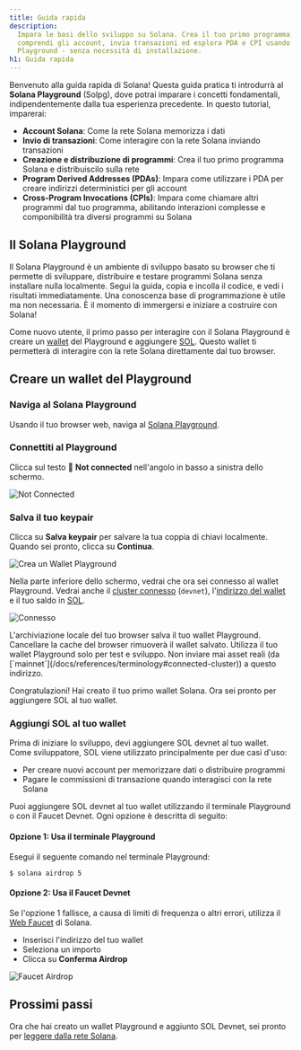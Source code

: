```yaml
---
title: Guida rapida
description:
  Impara le basi dello sviluppo su Solana. Crea il tuo primo programma,
  comprendi gli account, invia transazioni ed esplora PDA e CPI usando Solana
  Playground - senza necessità di installazione.
h1: Guida rapida
---
```


Benvenuto alla guida rapida di Solana! Questa guida pratica ti introdurrà al
**Solana Playground** (Solpg), dove potrai imparare i concetti fondamentali,
indipendentemente dalla tua esperienza precedente. In questo tutorial,
imparerai:

- **Account Solana**: Come la rete Solana memorizza i dati
- **Invio di transazioni**: Come interagire con la rete Solana inviando
  transazioni
- **Creazione e distribuzione di programmi**: Crea il tuo primo programma Solana
  e distribuiscilo sulla rete
- **Program Derived Addresses (PDAs)**: Impara come utilizzare i PDA per creare
  indirizzi deterministici per gli account
- **Cross-Program Invocations (CPIs)**: Impara come chiamare altri programmi dal
  tuo programma, abilitando interazioni complesse e componibilità tra diversi
  programmi su Solana

## Il Solana Playground

Il Solana Playground è un ambiente di sviluppo basato su browser che ti permette
di sviluppare, distribuire e testare programmi Solana senza installare nulla
localmente. Segui la guida, copia e incolla il codice, e vedi i risultati
immediatamente. Una conoscenza base di programmazione è utile ma non necessaria.
È il momento di immergersi e iniziare a costruire con Solana!

Come nuovo utente, il primo passo per interagire con il Solana Playground è
creare un [wallet](/docs/references/terminology#wallet) del Playground e
aggiungere [SOL](/docs/references/terminology#sol). Questo wallet ti permetterà
di interagire con la rete Solana direttamente dal tuo browser.

## Creare un wallet del Playground

<Steps>
<Step>

### Naviga al Solana Playground

Usando il tuo browser web, naviga al
[Solana Playground](https://beta.solpg.io/).

</Step>
<Step>

### Connettiti al Playground

Clicca sul testo 🔴 **Not connected** nell'angolo in basso a sinistra dello
schermo.

![Not Connected](/assets/docs/intro/quickstart/pg-not-connected.png)

</Step>
<Step>

### Salva il tuo keypair

Clicca su **Salva keypair** per salvare la tua coppia di chiavi localmente.
Quando sei pronto, clicca su **Continua**.

![Crea un Wallet Playground](/assets/docs/intro/quickstart/pg-create-wallet.png)

Nella parte inferiore dello schermo, vedrai che ora sei connesso al wallet
Playground. Vedrai anche il
[cluster connesso](/docs/references/terminology#connected-cluster) (`devnet`),
l'[indirizzo del wallet](/docs/references/terminology#wallet-address) e il tuo
saldo in [SOL](/docs/references/terminology#sol).

![Connesso](/assets/docs/intro/quickstart/pg-connected.png)

<Callout>
  L'archiviazione locale del tuo browser salva il tuo wallet Playground.
  Cancellare la cache del browser rimuoverà il wallet salvato.
</Callout>

<Callout type="warn">
  Utilizza il tuo wallet Playground solo per test e sviluppo. Non inviare mai
  asset reali (da [`mainnet`](/docs/references/terminology#connected-cluster)) a
  questo indirizzo.
</Callout>

Congratulazioni! Hai creato il tuo primo wallet Solana. Ora sei pronto per
aggiungere SOL al tuo wallet.

</Step>
<Step>

### Aggiungi SOL al tuo wallet

Prima di iniziare lo sviluppo, devi aggiungere SOL devnet al tuo wallet. Come
sviluppatore, SOL viene utilizzato principalmente per due casi d'uso:

- Per creare nuovi account per memorizzare dati o distribuire programmi
- Pagare le commissioni di transazione quando interagisci con la rete Solana

Puoi aggiungere SOL devnet al tuo wallet utilizzando il terminale Playground o
con il Faucet Devnet. Ogni opzione è descritta di seguito:

#### Opzione 1: Usa il terminale Playground

Esegui il seguente comando nel terminale Playground:

```terminal
$ solana airdrop 5
```

#### Opzione 2: Usa il Faucet Devnet

Se l'opzione 1 fallisce, a causa di limiti di frequenza o altri errori, utilizza
il [Web Faucet](https://faucet.solana.com/) di Solana.

- Inserisci l'indirizzo del tuo wallet
- Seleziona un importo
- Clicca su **Conferma Airdrop**

![Faucet Airdrop](/assets/docs/intro/quickstart/faucet-airdrop.gif)

</Step>
</Steps>

## Prossimi passi

Ora che hai creato un wallet Playground e aggiunto SOL Devnet, sei pronto per
[leggere dalla rete Solana](/docs/intro/quick-start/reading-from-network).
